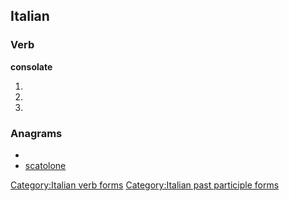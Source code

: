 ==Italian==

===Verb===
'''consolate'''

# {{conjugation of|consolare||2|p|pres|ind|lang=it}}
# {{conjugation of|consolare||2|p|imp|lang=it}}
# {{form of|[[feminine|Feminine]] plural|consolato}}

===Anagrams===
* {{alphagram|acelnoost}}
* [[scatolone#Italian|scatolone]]

[[Category:Italian verb forms]]
[[Category:Italian past participle forms]]